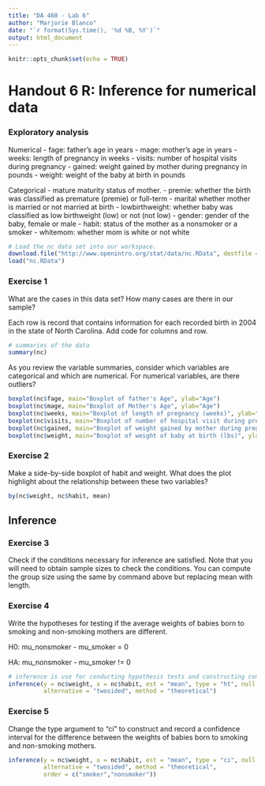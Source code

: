 ---
title: "DA 460 - Lab 6"
author: "Marjorie Blanco"
date: "`r format(Sys.time(), '%d %B, %Y')`"
output: html_document
---

```{r setup, include=FALSE}
knitr::opts_chunk$set(echo = TRUE)
```

# Handout 6 R: Inference for numerical data

### Exploratory analysis

Numerical
- fage: father's age in years
- mage: mother's age in years
- weeks: length of pregnancy in weeks
- visits: number of hospital visits during pregnancy
- gained: weight gained by mother during pregnancy in pounds
- weight: weight of the baby at birth in pounds


Categorical
- mature maturity status of mother. 
- premie: whether the birth was classified as premature (premie) or full-term
- marital whether mother is married or not married at birth
- lowbirthweight: whether baby was classified as low birthweight (low) or not (not low)
- gender: gender of the baby, female or male
- habit: status of the mother as a nonsmoker or a smoker
- whitemom: whether mom is white or not white

```{r}
# Load the nc data set into our workspace.
download.file("http://www.openintro.org/stat/data/nc.RData", destfile = "nc.RData")
load("nc.RData")
```

### Exercise 1

What are the cases in this data set? How many cases are there in our sample?

Each row is record that contains information for each recorded birth in 2004 in the state of North Carolina. Add code for columns and row.

```{r}
# summaries of the data
summary(nc)
```

As you review the variable summaries, consider which variables are categorical and which are numerical. For numerical variables, are there outliers?

```{r}
boxplot(nc$fage, main="Boxplot of father's Age", ylab="Age")
boxplot(nc$mage, main="Boxplot of Mother's Age", ylab="Age")
boxplot(nc$weeks, main="Boxplot of length of pregnancy (weeks)", ylab="Weeks")
boxplot(nc$visits, main="Boxplot of number of hospital visit during pregnancy", ylab="Hospital Visits")
boxplot(nc$gained, main="Boxplot of weight gained by mother during pregnancy (lbs)", ylab="Weight")
boxplot(nc$weight, main="Boxplot of weight of baby at birth (lbs)", ylab="Weight")
```

### Exercise 2

Make a side-by-side boxplot of habit and weight. What does the plot highlight about the relationship between these two variables?

```{r}
by(nc$weight, nc$habit, mean)
```

## Inference

### Exercise 3

Check if the conditions necessary for inference are satisfied. Note that you will need to obtain sample sizes to check the conditions. You can compute the group size using the same by command above but replacing mean with length.

### Exercise 4

Write the hypotheses for testing if the average weights of babies born to smoking and non-smoking mothers are different.

H0: mu_nonsmoker - mu_smoker = 0 

HA: mu_nonsmoker - mu_smoker != 0 

```{r}
# inference is use for conducting hypothesis tests and constructing confidence intervals
inference(y = nc$weight, x = nc$habit, est = "mean", type = "ht", null = 0, 
          alternative = "twosided", method = "theoretical")
```

### Exercise 5

Change the type argument to "ci" to construct and record a confidence interval for the difference between the weights of babies born to smoking and non-smoking mothers.


```{r}
inference(y = nc$weight, x = nc$habit, est = "mean", type = "ci", null = 0, 
          alternative = "twosided", method = "theoretical", 
          order = c("smoker","nonsmoker"))
```



